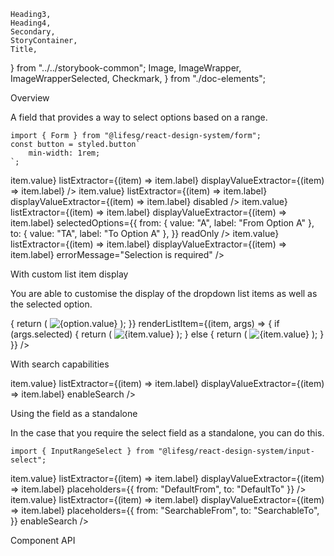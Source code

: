     Heading3,
    Heading4,
    Secondary,
    StoryContainer,
    Title,
} from "../../storybook-common";
    Image,
    ImageWrapper,
    ImageWrapperSelected,
    Checkmark,
} from "./doc-elements";

<Meta title="Form/RangeSelect" component={Form.RangeSelect} />

<Title>Form.RangeSelect</Title>

<Secondary>Overview</Secondary>

A field that provides a way to select options based on a range.

```tsx
import { Form } from "@lifesg/react-design-system/form";
const button = styled.button`
    min-width: 1rem;
`;
```

<Canvas>
    <Story name="Default">
        <StoryContainer>
            <Container>
                <Form.RangeSelect
                    label="This is the range select field"
                    options={{
                        from: [
                            { value: "A", label: "From Option A" },
                            { value: "B", label: "From Option B" },
                            { value: "C", label: "From Option C" },
                            { value: "D", label: "From Option D" },
                            { value: "A", label: "From Option A" },
                            { value: "B", label: "From Option B" },
                            {
                                value: "C",
                                label: "From Option C This is a long From Option that should get wrapped and truncated.",
                            },
                            { value: "D", label: "From Option D" },
                            { value: "A", label: "From Option A" },
                            { value: "B", label: "From Option B" },
                            { value: "C", label: "From Option C" },
                            { value: "D", label: "From Option D" },
                        ],
                        to: [
                            { value: "TA", label: "To Option A" },
                            { value: "TB", label: "To Option B" },
                        ],
                    }}
                    valueExtractor={(item) => item.value}
                    listExtractor={(item) => item.label}
                    displayValueExtractor={(item) => item.label}
                />
                <Form.RangeSelect
                    label="This is the disabled state"
                    options={{
                        from: [
                            { value: "A", label: "From Option A" },
                            { value: "B", label: "From Option B" },
                            { value: "C", label: "From Option C" },
                            { value: "D", label: "From Option D" },
                        ],
                        to: [
                            { value: "TA", label: "To Option A" },
                            { value: "TB", label: "To Option B" },
                        ],
                    }}
                    valueExtractor={(item) => item.value}
                    listExtractor={(item) => item.label}
                    displayValueExtractor={(item) => item.label}
                    disabled
                />
                <Form.RangeSelect
                    label="This is the readonly state"
                    options={{
                        from: [
                            { value: "A", label: "From Option A" },
                            { value: "B", label: "From Option B" },
                            { value: "C", label: "From Option C" },
                            { value: "D", label: "From Option D" },
                        ],
                        to: [
                            { value: "TA", label: "To Option A" },
                            { value: "TB", label: "To Option B" },
                        ],
                    }}
                    valueExtractor={(item) => item.value}
                    listExtractor={(item) => item.label}
                    displayValueExtractor={(item) => item.label}
                    selectedOptions={{
                        from: { value: "A", label: "From Option A" },
                        to: { value: "TA", label: "To Option A" },
                    }}
                    readOnly
                />
                <Form.RangeSelect
                    label="This is the error state"
                    options={{
                        from: [
                            { value: "A", label: "From Option A" },
                            { value: "B", label: "From Option B" },
                            { value: "C", label: "From Option C" },
                            { value: "D", label: "From Option D" },
                        ],
                        to: [
                            { value: "TA", label: "To Option A" },
                            { value: "TB", label: "To Option B" },
                        ],
                    }}
                    valueExtractor={(item) => item.value}
                    listExtractor={(item) => item.label}
                    displayValueExtractor={(item) => item.label}
                    errorMessage="Selection is required"
                />
            </Container>
        </StoryContainer>
    </Story>
</Canvas>

<Heading3>With custom list item display</Heading3>

You are able to customise the display of the dropdown list items as well as the selected option.

<Canvas>
    <Story name="With custom list item display">
        <StoryContainer>
            <Container>
                <Form.RangeSelect
                    label="This has a custom list item display"
                    options={{
                        from: [
                            {
                                value: "A",
                                url: "https://picsum.photos/seed/A/300/100",
                            },
                            {
                                value: "B",
                                url: "https://picsum.photos/seed/B/500/200",
                            },
                        ],
                        to: [
                            {
                                value: "C",
                                url: "https://picsum.photos/seed/C/300/300",
                            },
                            {
                                value: "D",
                                url: "https://picsum.photos/seed/D/600/150",
                            },
                        ],
                    }}
                    renderCustomSelectedOption={(option) => {
                        return (
                            <ImageWrapper>
                                <Image src={option.url} alt={option.value} />
                            </ImageWrapper>
                        );
                    }}
                    renderListItem={(item, args) => {
                        if (args.selected) {
                            return (
                                <ImageWrapperSelected>
                                    <ImageWrapper>
                                        <Image
                                            src={item.url}
                                            alt={item.value}
                                        />
                                    </ImageWrapper>
                                    <Checkmark />
                                </ImageWrapperSelected>
                            );
                        } else {
                            return (
                                <ImageWrapper>
                                    <Image src={item.url} alt={item.value} />
                                </ImageWrapper>
                            );
                        }
                    }}
                />
            </Container>
        </StoryContainer>
    </Story>
</Canvas>

<Heading3>With search capabilities</Heading3>

<Canvas>
    <Story name="With search">
        <StoryContainer>
            <Container>
                <Form.RangeSelect
                    label="This has searchable options"
                    options={{
                        from: [
                            { value: "A", label: "From Option A" },
                            { value: "B", label: "From Option B" },
                            { value: "C", label: "From Option C" },
                            { value: "D", label: "From Option D" },
                        ],
                        to: [
                            { value: "TA", label: "To Option A" },
                            { value: "TB", label: "To Option B" },
                        ],
                    }}
                    valueExtractor={(item) => item.value}
                    listExtractor={(item) => item.label}
                    displayValueExtractor={(item) => item.label}
                    enableSearch
                />
            </Container>
        </StoryContainer>
    </Story>
</Canvas>

<Heading3>Using the field as a standalone</Heading3>

In the case that you require the select field as a standalone, you can do this.

```tsx
import { InputRangeSelect } from "@lifesg/react-design-system/input-select";
```

<Preview>
    <Story name="Standalone usage">
        <StoryContainer>
            <Container>
                <InputRangeSelect
                    options={{
                        from: [
                            { value: "A", label: "From Option A" },
                            { value: "B", label: "From Option B" },
                            { value: "C", label: "From Option C" },
                            { value: "D", label: "From Option D" },
                        ],
                        to: [
                            { value: "TA", label: "To Option A" },
                            { value: "TB", label: "To Option B" },
                        ],
                    }}
                    valueExtractor={(item) => item.value}
                    listExtractor={(item) => item.label}
                    displayValueExtractor={(item) => item.label}
                    placeholders={{ from: "DefaultFrom", to: "DefaultTo" }}
                />
                <br />
                <InputRangeSelect
                    options={{
                        from: [
                            { value: "A", label: "From Option A" },
                            { value: "B", label: "From Option B" },
                            { value: "C", label: "From Option C" },
                            { value: "D", label: "From Option D" },
                        ],
                        to: [
                            { value: "TA", label: "To Option A" },
                            { value: "TB", label: "To Option B" },
                        ],
                    }}
                    valueExtractor={(item) => item.value}
                    listExtractor={(item) => item.label}
                    displayValueExtractor={(item) => item.label}
                    placeholders={{
                        from: "SearchableFrom",
                        to: "SearchableTo",
                    }}
                    enableSearch
                />
            </Container>
        </StoryContainer>
    </Story>
</Preview>

<Secondary>Component API</Secondary>

<PropsTable />
